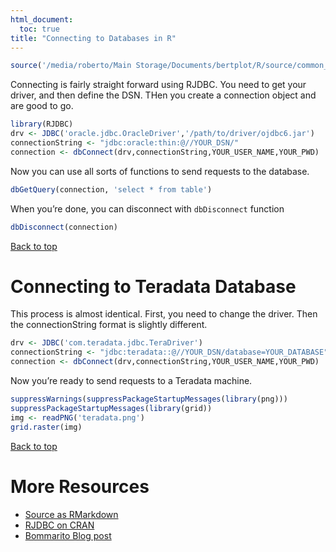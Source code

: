 ```yaml
---
html_document:
  toc: true
title: "Connecting to Databases in R"
---
```


```r
source('/media/roberto/Main Storage/Documents/bertplot/R/source/common_rmd_options.R')
```

Connecting is fairly straight forward using RJDBC.  You need to get your driver, and then define the DSN.  THen you create a connection object and are good to go.

```r
library(RJDBC)
drv <- JDBC('oracle.jdbc.OracleDriver','/path/to/driver/ojdbc6.jar')
connectionString <- "jdbc:oracle:thin:@//YOUR_DSN/"
connection <- dbConnect(drv,connectionString,YOUR_USER_NAME,YOUR_PWD)
```

Now you can use all sorts of functions to send requests to the database.

```r
dbGetQuery(connection, 'select * from table')
```

When you're done, you can disconnect with `dbDisconnect` function

```r
dbDisconnect(connection)
```

<a href="#top">Back to top</a>

# Connecting to Teradata Database

This process is almost identical.  First, you need to change the driver. Then the connectionString format is slightly different.

```r
drv <- JDBC('com.teradata.jdbc.TeraDriver')
connectionString <- "jdbc:teradata::@//YOUR_DSN/database=YOUR_DATABASE"
connection <- dbConnect(drv,connectionString,YOUR_USER_NAME,YOUR_PWD)
```

Now you're ready to send requests to a Teradata machine.

```r
suppressWarnings(suppressPackageStartupMessages(library(png)))
suppressPackageStartupMessages(library(grid))
img <- readPNG('teradata.png')
grid.raster(img)
```

<a href="#top">Back to top</a>

# More Resources
- [Source as RMarkdown](https://github.com/rweyant/bertplot/blob/master/R/tutorials/connecting-to-dbs/connecting-to-dbs.Rmd)
- [RJDBC on CRAN](https://cran.r-project.org/web/packages/RJDBC/index.html)
- [Bommarito Blog post](http://bommaritollc.com/2012/11/connecting-r-to-an-oracle-database-with-rjdbc/?utm_source=rss&utm_medium=rss&utm_campaign=connecting-r-to-an-oracle-database-with-rjdbc)
